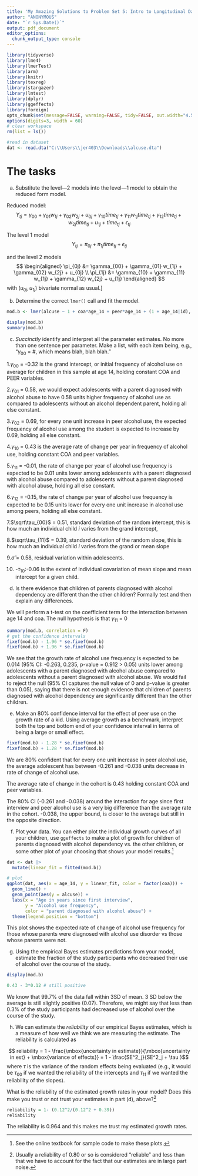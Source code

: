 ---
title: 'My Amazing Solutions to Problem Set 5: Intro to Longitudinal Data'
author: "ANONYMOUS"
date: "`r Sys.Date()`"
output: pdf_document
editor_options: 
  chunk_output_type: console
---
```{r setup, message=FALSE}
library(tidyverse)
library(lme4)
library(lmerTest)
library(arm)
library(knitr)
library(texreg)
library(stargazer)
library(lmtest)
library(dplyr)
library(ggeffects)
library(foreign)
opts_chunk$set(message=FALSE, warning=FALSE, tidy=FALSE, out.width="4.5in")
options(digits=3, width = 60)
# clear workspace
rm(list = ls())

#read in dataset 
dat <- read.dta("C:\\Users\\jer403\\Downloads\\alcuse.dta")


```


# The tasks
a. Substitute the level—2 models into the level—1 model to obtain the reduced form model.

Reduced model:
$$ Y_{tj} = \gamma_{00} + \gamma_{01} w_{1j} + \gamma_{02} w_{2j} + u_{0j} + \gamma_{10}time_{tj} + \gamma_{11} w_{1j}time_{tj} + \gamma_{12}time_{tj}+ w_{2j}time_{tj} + u_{1j} + time_{tj} + \epsilon_{tj} $$

The level 1 model
$$ Y_{tj} = \pi_{0j} + \pi_{1j} time_{tj} + \epsilon_{tj} $$

and the level 2 models
$$
\begin{aligned}
\pi_{0j} &= \gamma_{00} + \gamma_{01} w_{1j} + \gamma_{02} w_{2j} + u_{0j} \\
\pi_{1j} &= \gamma_{10} + \gamma_{11} w_{1j} + \gamma_{12} w_{2j} + u_{1j}
\end{aligned}
$$
with $(u_{0j}, u_{1j})$ bivariate normal as usual.]

\bigskip

b. Determine the correct `lmer()` call and fit the model.

``` {r linear growth curve}
mod.b <- lmer(alcuse ~ 1 + coa*age_14 + peer*age_14 + (1 + age_14|id), data = dat)

display(mod.b)
summary(mod.b)

```

\bigskip

c. *Succinctly* identify and interpret all the parameter estimates. No more than one sentence per parameter. Make a list, with each item being, e.g., "$\gamma_{00}$ = #, which means blah, blah blah."  

1.$\gamma_{00}$ = -0.32 is the grand intercept, or initial frequency of alcohol use on average for children in this sample at age 14, holding constant COA and PEER variables.

2.$\gamma_{01}$ = 0.58, we would expect adolescents with a parent diagnosed with alcohol abuse to have 0.58 units higher frequency of alcohol use as compared to adolescents without an alcohol dependent parent, holding all else constant. 

3.$\gamma_{02}$ = 0.69, for every one unit increase in peer alcohol use, the expected frequency of alcohol use among the student is expected to increase by 0.69, holding all else constant.

4.$\gamma_{10}$ =  0.43  is the average rate of change per year in frequency of alcohol use, holding constant COA and peer variables. 

5.$\gamma_{11}$ = -0.01, the rate of change per year of alcohol use frequency is expected to be 0.01 units lower among adolescents with a parent diagnosed with alcohol abuse compared to adolescents without a parent diagnosed with alcohol abuse, holding all else constant. 

6.$\gamma_{12}$ = -0.15, the rate of change per year of alcohol use frequency is expected to be 0.15 units lower for every one unit increase in alcohol use among peers, holding all else constant. 

7.$\sqrt\tau_{00}$ = 0.51, standard deviation of the random intercept, this is how much an individual child *i* varies from the grand intercept,

8.$\sqrt\tau_{11}$ = 0.39, standard deviation of the random slope, this is how much an individual child *i* varies from the grand or mean slope

9.$\hat\sigma$ = 0.58, residual variation within adolescents. 

10. -$\tau_{10}$:-0.06 is the extent of individual covariation of mean slope and mean intercept for a given child. 

\bigskip

d. Is there evidence that children of parents diagnosed with alcohol dependency are different than the other children?  Formally test and then explain any differences.  

We will perform a t-test on the coefficient term for the interaction between age 14 and coa. The null hypothesis is that $\gamma_{11}$ = 0 

```{r}
summary(mod.b, correlation = F)
# get the confidence intervals 
fixef(mod.b) - 1.96 * se.fixef(mod.b)
fixef(mod.b) + 1.96 * se.fixef(mod.b)

```

We see that the growth rate of alcohol use frequency is expected to be 0.014 (95% CI: -0.263, 0.235, p-value = 0.912 > 0.05) units lower among adolescents with a parent diagnosed with alcohol abuse compared to adolescents without a parent diagnosed with alcohol abuse. We would fail to reject the null (95% CI captures the null value of 0 and p-value is greater than 0.05), saying that there is not enough evidence that children of parents diagnosed with alcohol dependency are significantly different than the other children. 

\bigskip

e. Make an 80% confidence interval for the effect of peer use on the growth rate of a kid. Using average growth as a benchmark, interpret both the top and bottom end of your confidence interval in terms of being a large or small effect.

```{r confidence interval}
fixef(mod.b) - 1.28 * se.fixef(mod.b)
fixef(mod.b) + 1.28 * se.fixef(mod.b)
``` 

We are 80% confident that for every one unit increase in peer alcohol use, the average adolescent has between -0.261 and -0.038 units decrease in rate of change of alcohol use.  

The average rate of change in the cohort is 0.43 holding constant COA and peer variables. 

The 80% CI (-0.261 and -0.038) around the interaction for age since first interview and peer alcohol use is a very big difference than the average rate in the cohort. -0.038, the upper bound, is closer to the average but still in the opposite direction.

\bigskip

f. Plot your data.  You can either plot the individual growth curves of all your children, use ``ggeffects`` to make a plot of growth for children of parents diagnosed with alcohol dependency vs. the other children, or some other plot of your choosing that shows your model results.^[See the online textbook for sample code to make these plots.]

```{r plot, fig.width=6, fig.height=3}
dat <- dat |> 
  mutate(linear_fit = fitted(mod.b))

# plot 
ggplot(dat, aes(x = age_14, y = linear_fit, color = factor(coa))) +
  geom_line() +
  geom_point(aes(y = alcuse)) +
  labs(x = "Age in years since first interview",
       y = "Alcohol use frequency",
       color = "parent diagnosed with alcohol abuse") +
  theme(legend.position = "bottom")
```
This plot shows the expected rate of change of alcohol use frequency for those whose parents were diagnosed with alcohol use disorder vs those whose parents were not.


\bigskip

g. Using the empirical Bayes estimates predictions from your model, estimate the fraction of the study participants who decreased their use of alcohol over the course of the study.

```{r }
display(mod.b)

0.43 - 3*0.12 # still positive
```
We know that 99.7% of the data fall within 3SD of mean. 3 SD below the average is still slightly positive (0.07). Therefore, we might say that less than 0.3% of the study participants had decreased use of alcohol over the course of the study. 

\bigskip

h. We can estimate the _reliability_ of our empirical Bayes estimates, which is a measure of how well we think we are measuring the estimate. The reliability is calculated as

$$ reliability = 1 - \frac{\mbox{uncertainty in estimate}}{\mbox{uncertainty in est} + \mbox{variance of effects}} = 1 - \frac{SE^2_j}{SE^2_j + \tau }$$
where $\tau$ is the variance of the random effects being evaluated (e.g., it would be $\tau_{00}$ if we wanted the reliability of the intercepts and $\tau_{11}$ if we wanted the reliability of the slopes).

What is the reliability of the estimated growth rates in your model?  Does this make you trust or not trust your estimates in part (d), above?^[Usually a reliability of 0.80 or so is considered "reliable" and less than that we have to account for the fact that our estimates are in large part noise.]  

```{r reliability}
reliability = 1- (0.12^2/(0.12^2 + 0.39))
reliability 
```

The reliability is 0.964 and this makes me trust my estimated growth rates. 
